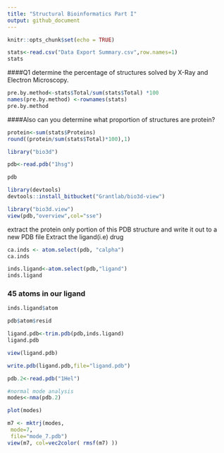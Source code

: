 ```yaml
---
title: "Structural Bioinformatics Part I"
output: github_document
---
```


```r
knitr::opts_chunk$set(echo = TRUE)
```


```r
stats<-read.csv("Data Export Summary.csv",row.names=1)
stats

```

####Q1 determine the percentage of structures solved by X-Ray and Electron Microscopy.
```r
pre.by.method<-stats$Total/sum(stats$Total) *100
names(pre.by.method) <-rownames(stats)
pre.by.method
```

####Also can you determine what proportion of structures are protein?


```r
protein<-sum(stats$Proteins)
round((protein/sum(stats$Total)*100),1)
```

```r
library("bio3d")
```

```r
pdb<-read.pdb("1hsg")
```

```r
pdb
```

```r
library(devtools)
devtools::install_bitbucket("Grantlab/bio3d-view")
```



```r
library("bio3d.view")
view(pdb,"overview",col="sse")
```

extract the protein only portion of this PDB structure and write it out to a new PDB file
Extract the ligand(i.e) drug
```r
ca.inds <- atom.select(pdb, "calpha")
ca.inds
```

```r
inds.ligand<-atom.select(pdb,"ligand")
inds.ligand
```

### 45 atoms in our ligand
```r
inds.ligand$atom
```

```r
pdb$atom$resid
```

```r
ligand.pdb<-trim.pdb(pdb,inds.ligand)
ligand.pdb
```

```r
view(ligand.pdb)
```

```r
write.pdb(ligand.pdb,file="ligand.pdb")
```

```r
pdb.2<-read.pdb("1Hel")
```

```r
#normal mode analysis
modes<-nma(pdb.2)
```

```r
plot(modes)
```

```r
m7 <- mktrj(modes,
 mode=7,
 file="mode_7.pdb")
view(m7, col=vec2color( rmsf(m7) ))
```


